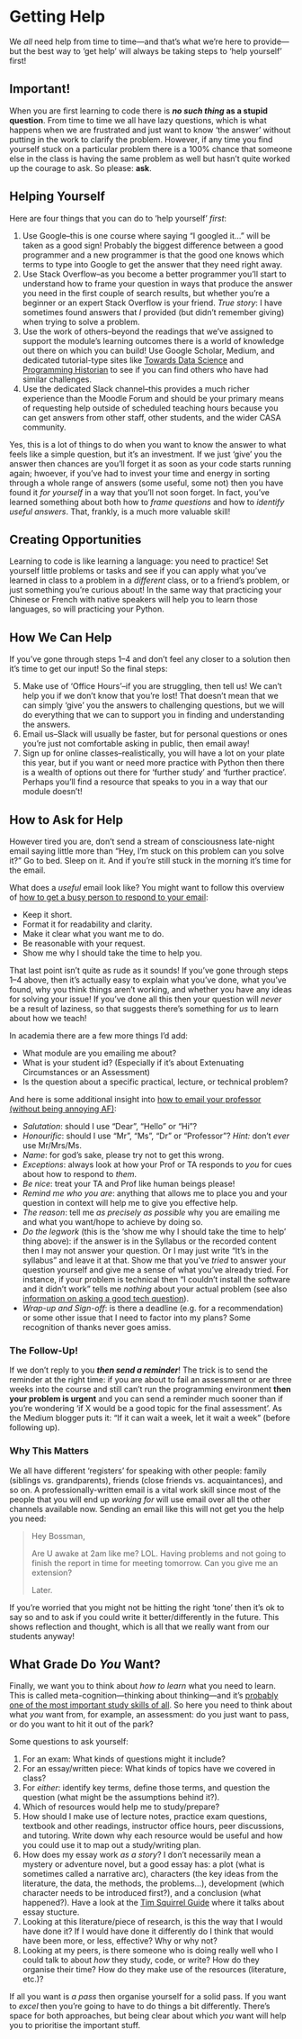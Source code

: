 # Getting Help

We *all* need help from time to time---and that's what we're here to provide---but the best way to 'get help' will always be taking steps to 'help yourself' first!

## Important!

When you are first learning to code there is ***no such thing* as a stupid question**. From time to time we all have lazy questions, which is what happens when we are frustrated and just want to know 'the answer' without putting in the work to clarify the problem. However, if any time you find yourself stuck on a particular problem there is a 100% chance that someone else in the class is having the same problem as well but hasn't quite worked up the courage to ask. So please: **ask**.

## Helping Yourself

Here are four things that you can do to 'help yourself' *first*:

1. Use Google--this is one course where saying "I googled it..." will be taken as a good sign! Probably the biggest difference between a good programmer and a new programmer is that the good one knows which terms to type into Google to get the answer that they need right away.
2. Use Stack Overflow--as you become a better programmer you'll start to understand how to frame your question in ways that produce the answer you need in the first couple of search results, but whether you're a beginner or an expert Stack Overflow is your friend. *True story*: I have sometimes found answers that *I* provided (but didn't remember giving) when trying to solve a problem.
3. Use the work of others--beyond the readings that we've assigned to support the module's learning outcomes there is a world of knowledge out there on which you can build! Use Google Scholar, Medium, and dedicated tutorial-type sites like [Towards Data Science](https://towardsdatascience.com) and [Programming Historian](https://programminghistorian.org) to see if you can find others who have had similar challenges.
4. Use the dedicated Slack channel--this provides a much richer experience than the Moodle Forum and should be your primary means of requesting help outside of scheduled teaching hours because you can get answers from other staff, other students, and the wider CASA community.

Yes, this is a lot of things to do when you want to know the answer to what feels like a simple question, but it's an investment. If we just 'give' you the answer then chances are you'll forget it as soon as your code starts running again; hwoever, if you've had to invest your time and energy in sorting through a whole range of answers (some useful, some not) then you have found it *for yourself* in a way that you'll not soon forget. In fact, you've learned something about both how to *frame questions* and how to *identify useful answers*. That, frankly, is a much more valuable skill!

## Creating Opportunities

Learning to code is like learning a language: you need to practice! Set yourself little problems or tasks and see if you can apply what you've learned in class to a problem in a *different* class, or to a friend's problem, or just something you're curious about! In the same way that practicing your Chinese or French with native speakers will help you to learn those languages, so will practicing your Python.

## How We Can Help

If you've gone through steps 1--4 and don't feel any closer to a solution then it's time to get our input! So the final steps:

5. Make use of 'Office Hours'--if you are struggling, then tell us! We can't help you if we don't know that you're lost! That doesn't mean that we can simply 'give' you the answers to challenging questions, but we will do everything that we can to support you in finding and understanding the answers.
6. Email us--Slack will usually be faster, but for personal questions or ones you're just not comfortable asking in public, then email away!
7. Sign up for online classes--realistically, you will have a lot on your plate this year, but if you want or need more practice with Python then there is a wealth of options out there for 'further study' and 'further practice'. Perhaps you'll find a resource that speaks to you in a way that our module doesn't!

## How to Ask for Help

However tired you are, don't send a stream of consciousness late-night email saying little more than "Hey, I'm stuck on this problem can you solve it?" Go to bed. Sleep on it. And if you're still stuck in the morning it's time for the email.

What does a *useful* email look like? You might want to follow this overview of [how to get a busy person to respond to your email](https://byrslf.co/how-to-get-a-busy-person-to-respond-to-your-email-52e5d4d69671):

- Keep it short.
- Format it for readability and clarity.
- Make it clear what you want me to do.
- Be reasonable with your request.
- Show me why I should take the time to help you.

That last point isn't quite as rude as it sounds! If you've gone through steps 1--4 above, then it's actually easy to explain what you've done, what you've found, why you think things aren't working, and whether you have any ideas for solving your issue! If you've done all this then your question will *never* be a result of laziness, so that suggests there's something for *us* to learn about how we teach!

In academia there are a few more things I'd add:

- What module are you emailing me about?
- What is your student id? (Especially if it's about Extenuating Circumstances or an Assessment)
- Is the question about a specific practical, lecture, or technical problem?

And here is some additional insight into [how to email your professor (without being annoying AF)](https://medium.com/@lportwoodstacer/how-to-email-your-professor-without-being-annoying-af-cf64ae0e4087):

- *Salutation*: should I use "Dear", "Hello" or "Hi"?
- *Honourific*: should I use "Mr", "Ms", "Dr" or "Professor"? *Hint:* don't *ever* use Mr/Mrs/Ms.
- *Name*: for god's sake, please try not to get this wrong.
- *Exceptions*: always look at how your Prof or TA responds to *you* for cues about how to respond to *them*.
- *Be nice*: treat your TA and Prof like human beings please!
- *Remind me who you are*: anything that allows me to place you and your question in context will help me to give you effective help.
- *The reason*: tell me *as precisely as possible* why you are emailing me and what you want/hope to achieve by doing so.
- *Do the legwork* (this is the 'show me why I should take the time to help' thing above): if the answer is in the Syllabus or the recorded content then I may not answer your question. Or I may just write "It's in the syllabus" and leave it at that. Show me that you've *tried* to answer your question yourself and give me a sense of what you've already tried. For instance, if your problem is technical then "I couldn't install the software and it didn't work" tells me *nothing* about your actual problem (see also [information on asking a good tech question](https://www.propublica.org/nerds/how-to-ask-programming-questions)).
- *Wrap-up and Sign-off*: is there a deadline (e.g. for a recommendation) or some other issue that I need to factor into my plans? Some recognition of thanks never goes amiss.

### The Follow-Up!

If we don't reply to you ***then send a reminder***! The trick is to send the reminder at the right time: if you are about to fail an assessment or are three weeks into the course and still can't run the programming environment **then your problem is urgent** and you can send a reminder much sooner than if you're wondering 'if X would be a good topic for the final assessment'. As the Medium blogger puts it: "If it can wait a week, let it wait a week" (before following up).

### Why This Matters

We all have different 'registers' for speaking with other people: family (siblings vs. grandparents), friends (close friends vs. acquaintances), and so on. A professionally-written email is a vital work skill since most of the people that you will end up *working for* will use email over all the other channels available now. Sending an email like this will not get you the help you need:

> Hey Bossman,
>
> Are U awake at 2am like me? LOL. Having problems and not going to finish the report in time for meeting tomorrow. Can you give me an extension?
>
> Later.

If you're worried that you might not be hitting the right 'tone' then it's ok to say so and to ask if you could write it better/differently in the future. This shows reflection and thought, which is all that we really want from our students anyway!

## What Grade Do *You* Want?

Finally, we want you to think about *how to learn* what you need to learn. This is called meta-cognition---thinking about thinking---and it's [probably one of the most important study skills of all](https://app.getpocket.com/read/1737034132). So here you need to think about what *you* want from, for example, an assessment: do you just want to pass, or do you want to hit it out of the park?

Some questions to ask yourself:

1. For an exam: What kinds of questions might it include? 
2. For an essay/written piece: What kinds of topics have we covered in class?
3. For *either*:  identify key terms, define those terms, and question the question (what might be the assumptions behind it?).
4. Which of resources would help me to study/prepare? 
5. How should I make use of lecture notes, practice exam questions, textbook and other readings, instructor office hours, peer discussions, and tutoring. Write down why each resource would be useful and how you could use it to map out a study/writing plan.
6. How does my essay work *as a story*? I don't necessarily mean a mystery or adventure novel, but a good essay has: a plot (what is sometimes called a narrative arc), characters (the key ideas from the literature, the data, the methods, the problems...), development (which character needs to be introduced first?), and a conclusion (what happened?). Have a look at the [Tim Squirrel Guide](https://www.timsquirrell.com/blog/how-to-write-undergraduate-essays) where it talks about essay stucture.
7. Looking at this literature/piece of research, is this the way that I would have done it? If I would have done it differently do I think that would have been more, or less, effective? Why or why not?
8. Looking at my peers, is there someone who is doing really well who I could talk to about *how* they study, code, or write? How do they organise their time? How do they make use of the resources (literature, etc.)?

If all you want is *a pass* then organise yourself for a solid pass. If you want to *excel* then you're going to have to do things a bit differently. There's space for both approaches, but being clear about which *you* want will help you to prioritise the important stuff.
